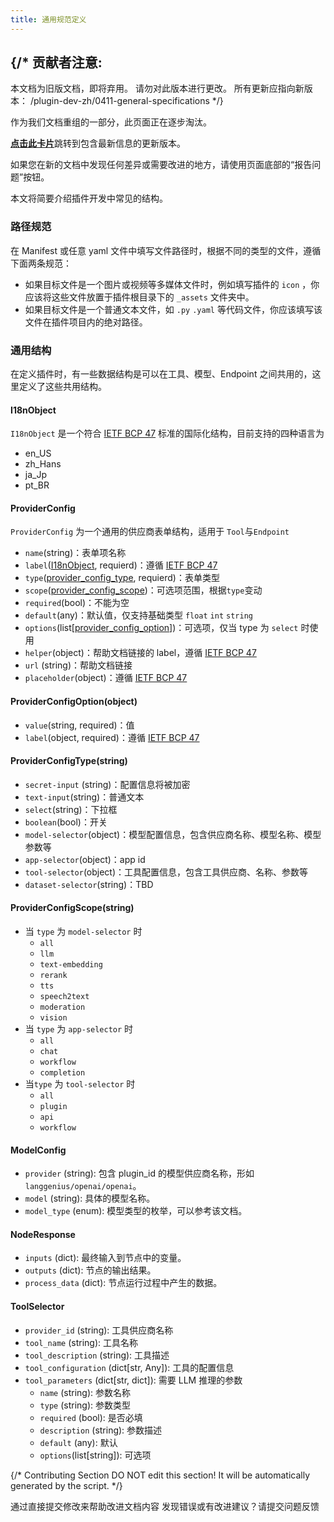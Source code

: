 ```yaml
---
title: 通用规范定义
---
```




{/* 
  贡献者注意:
  ----------------
  本文档为旧版文档，即将弃用。
  请勿对此版本进行更改。
  所有更新应指向新版本：
  /plugin-dev-zh/0411-general-specifications
*/}

<Card title="本文档即将弃用" icon="circle-exclamation" href="/plugin-dev-zh/0411-general-specifications">
  <p>作为我们文档重组的一部分，此页面正在逐步淘汰。</p>
  
  <p><u><b>点击此卡片</b></u>跳转到包含最新信息的更新版本。</p>
  
  <p>如果您在新的文档中发现任何差异或需要改进的地方，请使用页面底部的“报告问题”按钮。</p>
</Card>

本文将简要介绍插件开发中常见的结构。

### 路径规范

在 Manifest 或任意 yaml 文件中填写文件路径时，根据不同的类型的文件，遵循下面两条规范：

* 如果目标文件是一个图片或视频等多媒体文件时，例如填写插件的 `icon` ，你应该将这些文件放置于插件根目录下的 `_assets` 文件夹中。
* 如果目标文件是一个普通文本文件，如 `.py` `.yaml` 等代码文件，你应该填写该文件在插件项目内的绝对路径。

### 通用结构

在定义插件时，有一些数据结构是可以在工具、模型、Endpoint 之间共用的，这里定义了这些共用结构。

#### I18nObject

`I18nObject` 是一个符合 [IETF BCP 47](https://tools.ietf.org/html/bcp47) 标准的国际化结构，目前支持的四种语言为

* en\_US
* zh\_Hans
* ja\_Jp
* pt\_BR

#### ProviderConfig

`ProviderConfig` 为一个通用的供应商表单结构，适用于 `Tool`与`Endpoint`

* `name`(string)：表单项名称
* `label`([I18nObject](general-specifications#i18nobject), requierd)：遵循 [IETF BCP 47](https://tools.ietf.org/html/bcp47)
* `type`([provider\_config\_type](general-specifications#providerconfigtype-string), requierd)：表单类型
* `scope`([provider\_config\_scope](general-specifications#providerconfigscope-string))：可选项范围，根据`type`变动
* `required`(bool)：不能为空
* `default`(any)：默认值，仅支持基础类型 `float` `int` `string`
* `options`(list\[[provider\_config\_option](general-specifications#providerconfigoption-object)])：可选项，仅当 type 为 `select` 时使用
* `helper`(object)：帮助文档链接的 label，遵循 [IETF BCP 47](https://tools.ietf.org/html/bcp47)
* `url` (string)：帮助文档链接
* `placeholder`(object)：遵循 [IETF BCP 47](https://tools.ietf.org/html/bcp47)

#### ProviderConfigOption(object)

* `value`(string, required)：值
* `label`(object, required)：遵循 [IETF BCP 47](https://tools.ietf.org/html/bcp47)

#### ProviderConfigType(string)

* `secret-input` (string)：配置信息将被加密
* `text-input`(string)：普通文本
* `select`(string)：下拉框
* `boolean`(bool)：开关
* `model-selector`(object)：模型配置信息，包含供应商名称、模型名称、模型参数等
* `app-selector`(object)：app id
* `tool-selector`(object)：工具配置信息，包含工具供应商、名称、参数等
* `dataset-selector`(string)：TBD

#### ProviderConfigScope(string)

* 当 `type` 为 `model-selector` 时
  * `all`
  * `llm`
  * `text-embedding`
  * `rerank`
  * `tts`
  * `speech2text`
  * `moderation`
  * `vision`
* 当 `type` 为 `app-selector` 时
  * `all`
  * `chat`
  * `workflow`
  * `completion`
* 当`type` 为 `tool-selector` 时
  * `all`
  * `plugin`
  * `api`
  * `workflow`

#### ModelConfig

* `provider` (string): 包含 plugin\_id 的模型供应商名称，形如 `langgenius/openai/openai`。
* `model` (string): 具体的模型名称。
* `model_type` (enum): 模型类型的枚举，可以参考该文档。

#### NodeResponse

* `inputs` (dict): 最终输入到节点中的变量。
* `outputs` (dict): 节点的输出结果。
* `process_data` (dict): 节点运行过程中产生的数据。

#### ToolSelector

* `provider_id` (string): 工具供应商名称
* `tool_name` (string): 工具名称
* `tool_description` (string): 工具描述
* `tool_configuration` (dict\[str, Any]): 工具的配置信息
* `tool_parameters` (dict\[str, dict]): 需要 LLM 推理的参数
  * `name` (string): 参数名称
  * `type` (string): 参数类型
  * `required` (bool): 是否必填
  * `description` (string): 参数描述
  * `default` (any): 默认
  * `options`(list\[string]): 可选项

{/*
Contributing Section
DO NOT edit this section!
It will be automatically generated by the script.
*/}

<CardGroup cols="2">
    <Card
        title="编辑此页面"
        icon="pen-to-square"
        href="https://github.com/langgenius/dify-docs/edit/main/zh-hans/plugins/schema-definition/general-specifications.mdx"
    >
        通过直接提交修改来帮助改进文档内容
    </Card>
    <Card
        title="提交问题"
        icon="github"
        href="https://github.com/langgenius/dify-docs/issues/new?title=文档问题%3A%20al-specificati&body=%23%23%20问题描述%0A%3C%21--%20请简要描述您发现的问题%20--%3E%0A%0A%23%23%20页面链接%0Ahttps%3A%2F%2Fgithub.com%2Flanggenius%2Fdify-docs%2Fblob%2Fmain%2Fzh-hans/plugins/schema-definition%2Fgeneral-specifications.mdx%0A%0A%23%23%20建议修改%0A%3C%21--%20如果有具体的修改建议，请在此说明%20--%3E%0A%0A%3C%21--%20感谢您对文档质量的关注！%20--%3E"
    >
        发现错误或有改进建议？请提交问题反馈
    </Card>
</CardGroup>
